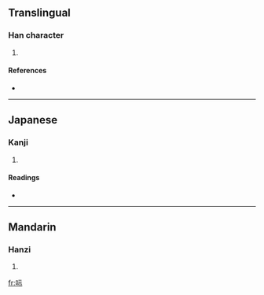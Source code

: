 ==Translingual==

===Han character===
{{Han char|rn=30|rad=口|as=05|sn=8|four=|canj=口一一火 (RMMF)}}

# {{defn|Han}}

====References====
* {{Han ref|kx=0182.010|dkj=03442|dj=0401.010|hdz=10597.080|uh=5469|ud=21609}}

----

==Japanese==

===Kanji===
{{ja-kanji|grade=|rs=口05}}

# {{defn|Japanese}}

====Readings====
* {{ja-readings|on=[[し]] (shi)|kun=[[たしなむ]] (tashinamu), [[このむ]] (konomu)}}

----

==Mandarin==

===Hanzi===
{{cmn-hanzi|pin=[[shì]] ([[shi4]])|wg=shih<sup>4</sup>}}

# {{defn|Mandarin}}

[[fr:呩]]